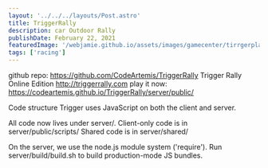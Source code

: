 ```yaml
---
layout: '../../../layouts/Post.astro'
title: TriggerRally
description: car Outdoor Rally
publishDate: February 22, 2021
featuredImage: '/webjamie.github.io/assets/images/gamecenter/tirrgerplay.png'
tags: ['racing']
---
```

github repo: https://github.com/CodeArtemis/TriggerRally
Trigger Rally Online Edition
http://triggerrally.com
play it now: https://codeartemis.github.io/TriggerRally/server/public/

Code structure
Trigger uses JavaScript on both the client and server.

All code now lives under server/.
Client-only code is in server/public/scripts/
Shared code is in server/shared/

On the server, we use the node.js module system ('require').
Run server/build/build.sh to build production-mode JS bundles.
